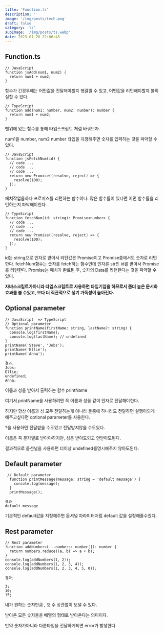 ```yaml
---
title: 'Function.ts'
description: ''
image: '/img/posts/tech.png'
draft: false
category: 'ts'
subImage: '/img/posts/ts.webp'
date: 2023-01-28 22:06:43
---
```


## Function.ts

```tsx
// JavaScript
function jsAdd(num1, num2) {
  return num1 + num2;
}
```

함수가 긴경우에는 어떤값을 전달해야할지 헷갈릴 수 있고, 어떤값을 리턴해야할지 불확실할 수 있다.

```tsx
// TypeScript
function add(num1: number, num2: number): number {
  return num1 + num2;
}
```

맨위에 있는 함수를 통해 타입스크립트 처럼 바꿔보자.

num1을 number, num2 number 타입을 지정해주면 숫자를 입력하는 것을 파악할 수 있다.

```tsx
// JavaScript
function jsFetchNum(id) {
  // code ...
  // code ...
  // code ...
  return new Promise((resolve, reject) => {
    resolve(100);
  });
}
```

페치작업을하다 프로미스를 리턴하는 함수이다. 많은 함수들이 있다면 어떤 함수들을 리턴하는지 파악해야한다.

```tsx
// TypeScript
function fetchNum(id: string): Promise<number> {
  // code ...
  // code ...
  // code ...
  return new Promise((resolve, reject) => {
    resolve(100);
  });
}
```

id는 string으로 인자로 받아서 리턴값은 Promise이고 Promise중에서도 숫자로 리턴한다. fetchNum함수는 숫자를 fetch하는 함수인데 인자론 str인 id를 받아서 Promise를 리턴한다. Promise는 페치가 완료된 후, 숫자의 Data를 리턴한다는 것을 파악할 수 있다.

**자바스크립트가아니라 타입스크립트로 사용하면 타입기입을 하므로서 좀더 높은 문서화 효과를 볼 수있고, 보다 더 직관적으로 생겨 가독성이 높아진다.**

## Optional parameter

```tsx
// JavaScript  => TypeScript
// Optional parameter
function printName(firstName: string, lastName?: string) {
  console.log(firstName);
  console.log(lastName); // undefined
}
printName('Steve', 'Jobs');
printName('Ellie');
printName('Anna');

결과;
Jobs;
Ellie;
undefined;
Anna;
```

이름과 성을 받아서 출력하는 함수 printName

여기서 printName을 사용하려면 꼭 이름과 성을 같이 인자로 전달해야한다.

하지만 항상 이름과 성 모두 전달하는게 아니라 둘중에 하나라도 전달하면 실행이되게 해주고싶다면 optional parameter를 사용한다.

?을 사용하면 전달받을 수도있고 전달받지않을 수도있다.

이름은 꼭 문자열로 받아야하지만, 성은 받아도되고 안받아도된다.

결과적으로 옵션널을 사용하면 더이상 undefined를명시해주지 않아도된다.

## Default parameter

```tsx
 // Default parameter
  function printMessage(message: string = 'default message') {
    console.log(message);
  }
  printMessage();

결과
default message
```

기본적인 default값을 지정해주면 옵셔널 파라미터처럼 default 값을 설정해줄수있다.

## Rest parameter

```tsx
// Rest parameter
function addNumbers(...numbers: number[]): number {
  return numbers.reduce((a, b) => a + b);
}
console.log(addNumbers(1, 2));
console.log(addNumbers(1, 2, 3, 4));
console.log(addNumbers(1, 2, 3, 4, 5, 0));

결과;

3;
10;
15;
```

내가 원하는 숫자만큼 , 갯 수 상관없이 보낼 수 있다.

받아온 모든 숫자들을 배열의 형태로 받아온다는 의미이다.

만약 숫자가아니라 다른타입을 전달하게되면 error가 발생한다.

